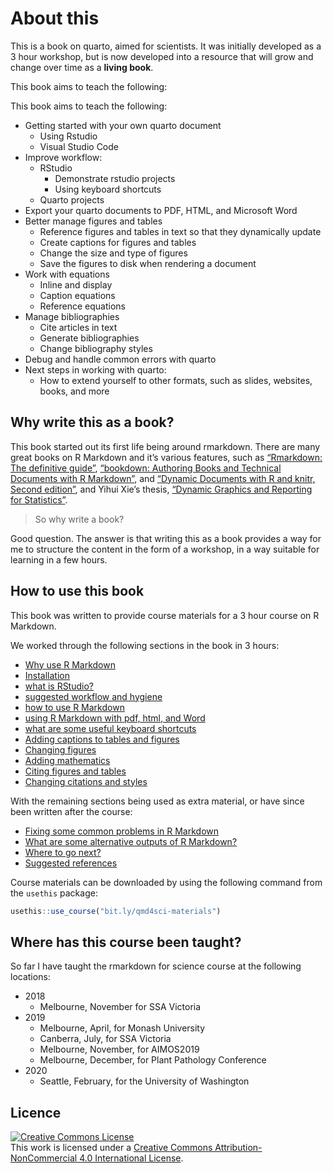 # About this {-}

This is a book on quarto, aimed for scientists. It was initially developed as a 3 hour workshop, but is now developed into a resource that will grow and change over time as a **living book**.

This book aims to teach the following:


This book aims to teach the following:

- Getting started with your own quarto document
  - Using Rstudio
  - Visual Studio Code
- Improve workflow:
  - RStudio
    - Demonstrate rstudio projects
    - Using keyboard shortcuts
  - Quarto projects
- Export your quarto documents to PDF, HTML, and Microsoft Word
- Better manage figures and tables
    - Reference figures and tables in text so that they dynamically update
    - Create captions for figures and tables
    - Change the size and type of figures
    - Save the figures to disk when rendering a document
- Work with equations
    - Inline and display
    - Caption equations
    - Reference equations
- Manage bibliographies
  - Cite articles in text
  - Generate bibliographies
  - Change bibliography styles
- Debug and handle common errors with quarto
- Next steps in working with quarto:
  - How to extend yourself to other formats, such as slides, websites, books, and more

## Why write this as a book?

This book started out its first life being around rmarkdown. There are many great books on R Markdown and it's various features, such as ["Rmarkdown: The definitive guide"](https://bookdown.org/yihui/rmarkdown/), ["bookdown: Authoring Books and Technical Documents with R Markdown"](https://bookdown.org/yihui/bookdown/), and ["Dynamic Documents with R and knitr, Second edition"](https://www.crcpress.com/Dynamic-Documents-with-R-and-knitr/Xie/p/book/9781498716963), and Yihui Xie's thesis, ["Dynamic Graphics and Reporting for Statistics"](https://lib.dr.iastate.edu/etd/13518/).

> So why write a book?

Good question. The answer is that writing this as a book provides a way for me to structure the content in the form of a workshop, in a way suitable for learning in a few hours. 

## How to use this book

This book was written to provide course materials for a 3 hour course on R Markdown.

We worked through the following sections in the book in 3 hours:

- [Why use R Markdown](why-rmd)
- [Installation](installation)
- [what is RStudio?](rstudio)
- [suggested workflow and hygiene](workflow)
- [how to use R Markdown](using-rmd)
- [using R Markdown with pdf, html, and Word](pdf-html-word)
- [what are some useful keyboard shortcuts](keyboard-shortcuts)
- [Adding captions to tables and figures](figures-tables-captions)
- [Changing figures](changing-figures)
- [Adding mathematics](math)
- [Citing figures and tables](cite-fig-tab-sec)
- [Changing citations and styles](citations-and-styles)

With the remaining sections being used as extra material, or have since been written after the course:

- [Fixing some common problems in R Markdown](common-problems)
- [What are some alternative outputs of R Markdown?](alternative-outputs-and-exts)
- [Where to go next?](next-steps)
- [Suggested references](references)

Course materials can be downloaded by using the following command from the `usethis` package:

```r
usethis::use_course("bit.ly/qmd4sci-materials")
```

## Where has this course been taught?

So far I have taught the rmarkdown for science course at the following locations:

- 2018
  - Melbourne, November for SSA Victoria
- 2019
  - Melbourne, April, for Monash University
  - Canberra, July, for SSA Victoria
  - Melbourne, November, for AIMOS2019
  - Melbourne, December, for Plant Pathology Conference
- 2020
  - Seattle, February, for the University of Washington


## Licence

<a rel="license" href="http://creativecommons.org/licenses/by-nc/4.0/"><img alt="Creative Commons License" style="border-width:0" src="https://i.creativecommons.org/l/by-nc/4.0/88x31.png" /></a><br />This work is licensed under a <a rel="license" href="http://creativecommons.org/licenses/by-nc/4.0/">Creative Commons Attribution-NonCommercial 4.0 International License</a>.
